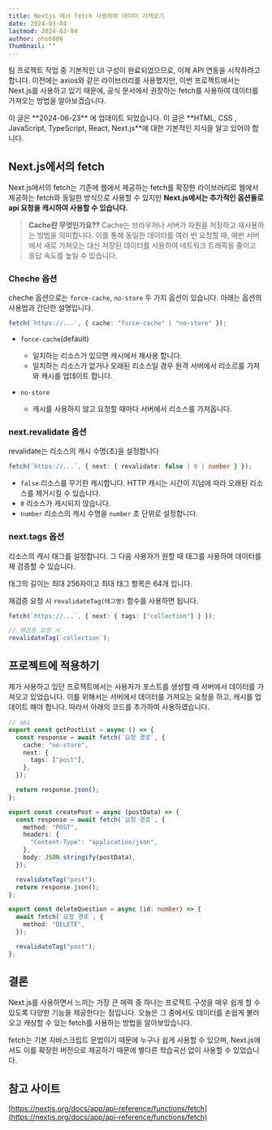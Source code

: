 ```yaml
---
title: Nextjs 에서 fetch 사용하여 데이터 가져오기
date: 2024-03-04
lastmod: 2024-03-04
author: ohs6006
thumbnail: ""
---
```


팀 프로젝트 작업 중 기본적인 UI 구성이 완료되었으므로, 이제 API 연동을 시작하려고 합니다. 이전에는 axios와 같은 라이브러리를 사용했지만, 이번 프로젝트에서는 Next.js를 사용하고 있기 때문에, 공식 문서에서 권장하는 fetch를 사용하여 데이터를 가져오는 방법을 알아보겠습니다.

<Callout type="info" row={true}>
  이 글은 **2024-06-23** 에 업데이트 되었습니다.
</Callout>

<Callout type="warn">
  이 글은 **HTML, CSS , JavaScript, TypeScript, React, Next.js**에 대한 기본적인
  지식을 알고 있어야 합니다.
</Callout>

## Next.js에서의 fetch

Next.js에서의 fetch는 기존에 웹에서 제공하는 fetch를 확장한 라이브러리로 웹에서 제공하는 fetch와 동일한 방식으로 사용할 수 있지만 **Next.js에서는 추가적인 옵션들로 api 요청을 캐시하여 사용할 수 있습니다.**

> **Cache란 무엇인가요??**
> Cache는 브라우저나 서버가 자원을 저장하고 재사용하는 방법을 의미합니다. 이를 통해 동일한 데이터를 여러 번 요청할 때, 매번 서버에서 새로 가져오는 대신 저장된 데이터를 사용하여 네트워크 트래픽을 줄이고 응답 속도를 높일 수 있습니다.

### Cheche 옵션

cheche 옵션으로는 `force-cache`, `no-store` 두 가지 옵션이 있습니다. 아래는 옵션의 사용법과 간단한 설명입니다.

```ts
fetch(`https://...`, { cache: "force-cache" | "no-store" });
```

- `force-cache`(default)

  - 일치하는 리소스가 있으면 캐시에서 재사용 합니다.
  - 일치하는 리소스가 없거나 오래된 리소스일 경우 원격 서버에서 리소르를 가져와 캐시를 업데이트 합니다.

- `no-store`
  - 캐시를 사용하지 않고 요청할 때마다 서버에서 리소스를 가져옵니다.

### next.revalidate 옵션

revalidate는 리소스의 캐시 수명(초)을 설정합니다

```ts
fetch(`https://...`, { next: { revalidate: false | 0 | number } });
```

- `false`
  리소스를 무기한 캐시합니다. HTTP 캐시는 시간이 지남에 따라 오래된 리소스를 제거시킬 수 있습니다.
- `0`
  리소스가 캐시되지 않습니다.
- `number`
  리소스의 캐시 수명을 `number` 초 단위로 설정합니다.

### next.tags 옵션

리소스의 캐시 태그를 설정합니다. 그 다음 사용자가 원할 때 태그를 사용하여 데이터를 재 검증할 수 있습니다.

태그의 길이는 최대 256자이고 최대 태그 항목은 64개 입니다.

재검증 요청 시 `revalidateTag(태그명)` 함수를 사용하면 됩니다.

```ts
fetch(`https://...`, { next: { tags: ["collection"] } });

// 재검증 요청 시
revalidateTag(`collection`);
```

## 프로젝트에 적용하기

제가 사용하고 있던 프로젝트에서는 사용자가 포스트를 생성할 때 서버에서 데이터를 가져오고 있었습니다. 이를 위해서는 서버에서 데이터를 가져오는 요청을 하고, 캐시를 업데이트 해야 합니다.
따라서 아래의 코드를 추가하여 사용하였습니다.

```ts
// api
export const getPostList = async () => {
  const response = await fetch(`요청 경로`, {
    cache: "no-store",
    next: {
      tags: ["post"],
    },
  });

  return response.json();
};

export const createPost = async (postData) => {
  const response = await fetch(`요청 경로`, {
    method: "POST",
    headers: {
      "Content-Type": "application/json",
    },
    body: JSON.stringify(postData),
  });

  revalidateTag("post");
  return response.json();
};

export const deleteQuestion = async (id: number) => {
  await fetch(`요청 경로`, {
    method: "DELETE",
  });

  revalidateTag("post");
};
```

## 결론

Next.js를 사용하면서 느끼는 가장 큰 매력 중 하나는 프로젝트 구성을 매우 쉽게 할 수 있도록 다양한 기능을 제공한다는 점입니다. 오늘은 그 중에서도 데이터를 손쉽게 불러오고 캐싱할 수 있는 fetch를 사용하는 방법을 알아보았습니다.

fetch는 기본 자바스크립트 문법이기 때문에 누구나 쉽게 사용할 수 있으며, Next.js에서도 이를 확장한 버전으로 제공하기 때문에 별다른 학습곡선 없이 사용할 수 있었습니다.

## 참고 사이트

[https://nextjs.org/docs/app/api-reference/functions/fetch](https://nextjs.org/docs/app/api-reference/functions/fetch)
